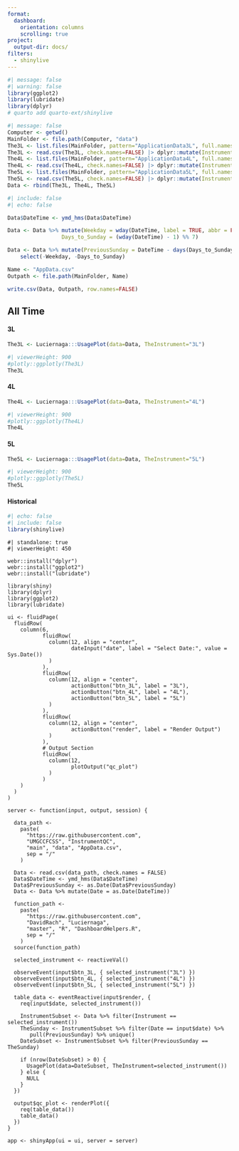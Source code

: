 ```yaml
---
format:
  dashboard:
    orientation: columns
    scrolling: true
project:
  output-dir: docs/
filters: 
  - shinylive
---
```

```r
#| message: false
#| warning: false
library(ggplot2)
library(lubridate)
library(dplyr)
# quarto add quarto-ext/shinylive
```

```r
#| message: false
Computer <- getwd()
MainFolder <- file.path(Computer, "data")
The3L <- list.files(MainFolder, pattern="ApplicationData3L", full.names=TRUE, recursive=TRUE)
The3L <- read.csv(The3L, check.names=FALSE) |> dplyr::mutate(Instrument = "3L")
The4L <- list.files(MainFolder, pattern="ApplicationData4L", full.names=TRUE, recursive=TRUE)
The4L <- read.csv(The4L, check.names=FALSE) |> dplyr::mutate(Instrument = "4L")
The5L <- list.files(MainFolder, pattern="ApplicationData5L", full.names=TRUE, recursive=TRUE)
The5L <- read.csv(The5L, check.names=FALSE) |> dplyr::mutate(Instrument = "5L")
Data <- rbind(The3L, The4L, The5L)
```

```r
#| include: false
#| echo: false

Data$DateTime <- ymd_hms(Data$DateTime)

Data <- Data %>% mutate(Weekday = wday(DateTime, label = TRUE, abbr = FALSE),
                 Days_to_Sunday = (wday(DateTime) - 1) %% 7)

Data <- Data %>% mutate(PreviousSunday = DateTime - days(Days_to_Sunday)) %>%
    select(-Weekday, -Days_to_Sunday)

Name <- "AppData.csv"
Outpath <- file.path(MainFolder, Name)

write.csv(Data, Outpath, row.names=FALSE)
```

## All Time {.tabset}

#### 3L

```r
The3L <- Luciernaga:::UsagePlot(data=Data, TheInstrument="3L")
```

```r
#| viewerHeight: 900
#plotly::ggplotly(The3L)
The3L
```

#### 4L

```r
The4L <- Luciernaga:::UsagePlot(data=Data, TheInstrument="4L")
```

```r
#| viewerHeight: 900
#plotly::ggplotly(The4L)
The4L
```

#### 5L

```r
The5L <- Luciernaga:::UsagePlot(data=Data, TheInstrument="5L")
```

```r
#| viewerHeight: 900
#plotly::ggplotly(The5L)
The5L
```

#### Historical

```r
#| echo: false
#| include: false
library(shinylive)
```

```shinylive-r
#| standalone: true
#| viewerHeight: 450

webr::install("dplyr")
webr::install("ggplot2")
webr::install("lubridate")

library(shiny)
library(dplyr)
library(ggplot2)
library(lubridate)

ui <- fluidPage(
  fluidRow(
    column(6,
           fluidRow(
             column(12, align = "center",
                    dateInput("date", label = "Select Date:", value = Sys.Date())
             )
           ),
           fluidRow(
             column(12, align = "center",
                    actionButton("btn_3L", label = "3L"),
                    actionButton("btn_4L", label = "4L"),
                    actionButton("btn_5L", label = "5L")
             )
           ),
           fluidRow(
             column(12, align = "center",
                    actionButton("render", label = "Render Output")
             )
           ),
           # Output Section
           fluidRow(
             column(12,
                    plotOutput("qc_plot")
             )
           )
    )
  )
)

server <- function(input, output, session) {
  
  data_path <-                                                
    paste(                                                  
      "https://raw.githubusercontent.com",                  
      "UMGCCFCSS", "InstrumentQC",                   
      "main", "data", "AppData.csv",                              
      sep = "/"                                             
    ) 
  
  Data <- read.csv(data_path, check.names = FALSE)
  Data$DateTime <- ymd_hms(Data$DateTime)
  Data$PreviousSunday <- as.Date(Data$PreviousSunday) 
  Data <- Data %>% mutate(Date = as.Date(DateTime))
  
  function_path <-                                               
    paste(                                                  
      "https://raw.githubusercontent.com",                  
      "DavidRach", "Luciernaga",                   
      "master", "R", "DashboardHelpers.R",                              
      sep = "/"                                             
    )
  source(function_path)
  
  selected_instrument <- reactiveVal()
  
  observeEvent(input$btn_3L, { selected_instrument("3L") })
  observeEvent(input$btn_4L, { selected_instrument("4L") })
  observeEvent(input$btn_5L, { selected_instrument("5L") })

  table_data <- eventReactive(input$render, {
    req(input$date, selected_instrument())
    
    InstrumentSubset <- Data %>% filter(Instrument == selected_instrument())
    TheSunday <- InstrumentSubset %>% filter(Date == input$date) %>%
       pull(PreviousSunday) %>% unique()
    DateSubset <- InstrumentSubset %>% filter(PreviousSunday == TheSunday)
    
    if (nrow(DateSubset) > 0) {
      UsagePlot(data=DateSubset, TheInstrument=selected_instrument())
    } else {
      NULL
    }
  })

  output$qc_plot <- renderPlot({
    req(table_data())
    table_data()
  })
}

app <- shinyApp(ui = ui, server = server)
```
